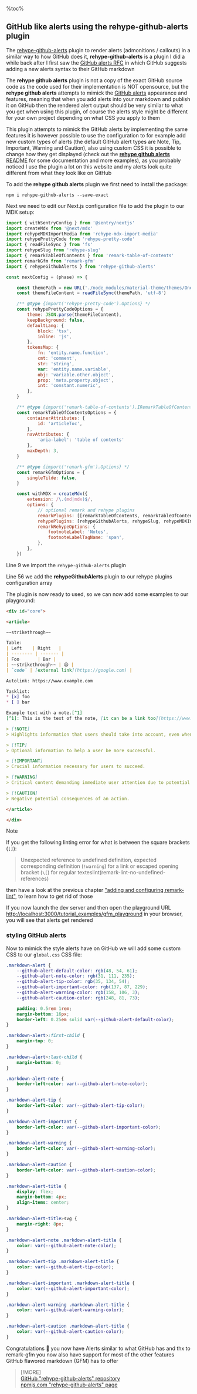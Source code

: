 %toc%

<article>

## GitHub like alerts using the rehype-github-alerts plugin

The [rehype-github-alerts](https://github.com/chrisweb/rehype-github-alerts) plugin to render alerts (admonitions / callouts) in a similar way to how GitHub does it, **rehype-github-alerts** is a plugin I did a while back after I first saw the [GitHub alerts RFC](https://github.com/orgs/community/discussions/16925) in which GitHub suggests adding a new alerts syntax to their GitHub markdown

The **rehype github alerts** plugin is not a copy of the exact GitHub source code as the code used for their implementation is NOT opensource, but the **rehype github alerts** attempts to mimick the [GitHub alerts](https://docs.github.com/en/get-started/writing-on-github/getting-started-with-writing-and-formatting-on-github/basic-writing-and-formatting-syntax#alerts) appearance and features, meaning that when you add alerts into your markdown and publish it on GitHub then the rendered alert output should be very similar to what you get when using this plugin, of course the alerts style might be different for your own project depending on what CSS you apply to them

This plugin attempts to mimick the GitHub alerts by implementing the same features it is however possible to use the configuration to for example add new custom types of alerts (the default GitHub alert types are Note, Tip, Important, Warning and Caution), also using custom CSS it is possible to change how they get displayed (check out the [**rehype github alerts** README](https://github.com/chrisweb/rehype-github-alerts?tab=readme-ov-file#rehype-github-alerts) for some documentation and more examples), as you probably noticed I use the plugin a lot on this website and my alerts look quite different from what they look like on GitHub

To add the **rehype github alerts** plugin we first need to install the package:

```shell
npm i rehype-github-alerts --save-exact
```

Next we need to edit our Next.js configuration file to add the plugin to our MDX setup:

```js title="next.config.mjs" showLineNumbers {9} /rehypeGithubAlerts/2#special
import { withSentryConfig } from '@sentry/nextjs'
import createMdx from '@next/mdx'
import rehypeMDXImportMedia from 'rehype-mdx-import-media'
import rehypePrettyCode from 'rehype-pretty-code'
import { readFileSync } from 'fs'
import rehypeSlug from 'rehype-slug'
import { remarkTableOfContents } from 'remark-table-of-contents'
import remarkGfm from 'remark-gfm'
import { rehypeGithubAlerts } from 'rehype-github-alerts'

const nextConfig = (phase) => {

    const themePath = new URL('./node_modules/material-theme/themes/OneDark-Pro.json', import.meta.url)
    const themeFileContent = readFileSync(themePath, 'utf-8')

    /** @type {import('rehype-pretty-code').Options} */
    const rehypePrettyCodeOptions = {
        theme: JSON.parse(themeFileContent),
        keepBackground: false,
        defaultLang: {
            block: 'tsx',
            inline: 'js',
        },
        tokensMap: {
            fn: 'entity.name.function',
            cmt: 'comment',
            str: 'string',
            var: 'entity.name.variable',
            obj: 'variable.other.object',
            prop: 'meta.property.object',
            int: 'constant.numeric',
        },
    }

    /** @type {import('remark-table-of-contents').IRemarkTableOfContentsOptions} */
    const remarkTableOfContentsOptions = {
        containerAttributes: {
            id: 'articleToc',
        },
        navAttributes: {
            'aria-label': 'table of contents'
        },
        maxDepth: 3,
    }

    /** @type {import('remark-gfm').Options} */
    const remarkGfmOptions = {
        singleTilde: false,
    }

    const withMDX = createMdx({
        extension: /\.(md|mdx)$/,
        options: {
            // optional remark and rehype plugins
            remarkPlugins: [[remarkTableOfContents, remarkTableOfContentsOptions], [remarkGfm, remarkGfmOptions]],
            rehypePlugins: [rehypeGithubAlerts, rehypeSlug, rehypeMDXImportMedia, [rehypePrettyCode, rehypePrettyCodeOptions]],
            remarkRehypeOptions: {
                footnoteLabel: 'Notes',
                footnoteLabelTagName: 'span',
            },
        },
    })
```

Line 9 we import the `rehype-github-alerts` plugin

Line 56 we add the **rehypeGithubAlerts** plugin to our rehype plugins configuration array

The plugin is now ready to used, so we can now add some examples to our playground:

```md title="/app/tutorial_examples/gfm_playground/page.mdx" showLineNumbers {24-36}
<div id="core">

<article>

~~strikethrough~~

Table:
| Left    | Right   |
| -------- | ------- |
| Foo       | Bar |
| ~~strikethrough~~ | 😃 |
| `code` | [external link](https://google.com) |

Autolink: https://www.example.com

Tasklist:
* [x] foo  
* [ ] bar  

Example text with a note.[^1]  
[^1]: This is the text of the note, [it can be a link too](https://www.example.com)  

> [!NOTE]  
> Highlights information that users should take into account, even when skimming.

> [!TIP]  
> Optional information to help a user be more successful.

> [!IMPORTANT]  
> Crucial information necessary for users to succeed.

> [!WARNING]  
> Critical content demanding immediate user attention due to potential risks.

> [!CAUTION]  
> Negative potential consequences of an action.

</article>

</div>

```

> [!NOTE]  
> If you get the following linting error for what is between the square brackets (`[]`):  
>  
> > Unexpected reference to undefined definition, expected corresponding definition (`!warning`) for a link or escaped opening bracket (`\[`) for regular texteslint(remark-lint-no-undefined-references)  
>  
> then have a look at the previous chapter ["adding and configuring remark-lint"](#adding-and-configuring-remark-lint), to learn how to get rid of those

If you now launch the dev server and then open the playground URL [http://localhost:3000/tutorial_examples/gfm_playground](http://localhost:3000/tutorial_examples/gfm_playground) in your browser, you will see that alerts get rendered

### styling GitHub alerts

Now to mimick the style alerts have on GitHub we will add some custom CSS to our `global.css` CSS file:

```css title="/app/global.css" showLineNumbers{228}
.markdown-alert {
    --github-alert-default-color: rgb(48, 54, 61);
    --github-alert-note-color: rgb(31, 111, 235);
    --github-alert-tip-color: rgb(35, 134, 54);
    --github-alert-important-color: rgb(137, 87, 229);
    --github-alert-warning-color: rgb(158, 106, 3);
    --github-alert-caution-color: rgb(248, 81, 73);

    padding: 0.5rem 1rem;
    margin-bottom: 16px;
    border-left: 0.25em solid var(--github-alert-default-color);
}

.markdown-alert>:first-child {
    margin-top: 0;
}

.markdown-alert>:last-child {
    margin-bottom: 0;
}

.markdown-alert-note {
    border-left-color: var(--github-alert-note-color);
}

.markdown-alert-tip {
    border-left-color: var(--github-alert-tip-color);
}

.markdown-alert-important {
    border-left-color: var(--github-alert-important-color);
}

.markdown-alert-warning {
    border-left-color: var(--github-alert-warning-color);
}

.markdown-alert-caution {
    border-left-color: var(--github-alert-caution-color);
}

.markdown-alert-title {
    display: flex;
    margin-bottom: 4px;
    align-items: center;
}

.markdown-alert-title>svg {
    margin-right: 8px;
}

.markdown-alert-note .markdown-alert-title {
    color: var(--github-alert-note-color);
}

.markdown-alert-tip .markdown-alert-title {
    color: var(--github-alert-tip-color);
}

.markdown-alert-important .markdown-alert-title {
    color: var(--github-alert-important-color);
}

.markdown-alert-warning .markdown-alert-title {
    color: var(--github-alert-warning-color);
}

.markdown-alert-caution .markdown-alert-title {
    color: var(--github-alert-caution-color);
}
```

Congratulations 🎉 you now have Alerts similar to what GitHub has and thx to remark-gfm you now also have support for most of the other features GitHub flawored markdown (GFM) has to offer

> [!MORE]  
> [GitHub "rehype-github-alerts" repository](https://github.com/chrisweb/rehype-github-alerts)  
> [npmjs.com "rehype-github-alerts" page](https://www.npmjs.com/package/rehype-github-alerts)  

</article>
